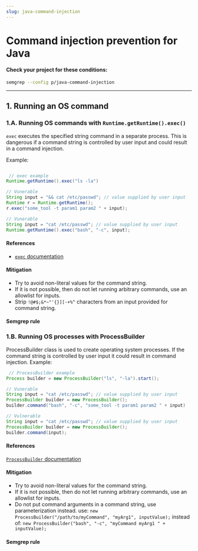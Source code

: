 ```yaml
---
slug: java-command-injection
---
```



# Command injection prevention for Java

<CommandInjectionIntro />

#### Check your project for these conditions:

```bash
semgrep --config p/java-command-injection
```

---

## 1. Running an OS command

### 1.A. Running OS commands with `Runtime.getRuntime().exec()`

`exec` executes the specified string command in a separate process. This is dangerous if a command string is controlled by user input and could result in a command injection.

Example:

```java

 // exec example
Runtime.getRuntime().exec("ls -la")

// Vunerable
String input = "&& cat /etc/passwd"; // value supplied by user input
Runtime r = Runtime.getRuntime();
r.exec("some_tool -t param1 param2 " + input);

// Vunerable
String input = "cat /etc/passwd"; // value supplied by user input
Runtime.getRuntime().exec("bash", "-c", input);
```

#### References

- [`exec` documentation](https://docs.oracle.com/javase/7/docs/api/java/lang/Runtime.html#exec(java.lang.String))

#### Mitigation

- Try to avoid non-literal values for the command string.
- If it is not possible, then do not let running arbitrary commands, use an allowlist for inputs.
- Strip `!@#$;&*~"'{}][-+%^` characters from an input provided for command string. 

#### Semgrep rule

<LinkToRegistryRule ruleId="java.lang.security.audit.command-injection-formatted-runtime-call.command-injection-formatted-runtime-call" />

### 1.B. Running OS processes with ProcessBuilder

ProcessBuilder class is used to create operating system processes. If the command string is controlled by user input it could result in command injection. 
Example:

```java
 // ProcessBuilder example
Process builder = new ProcessBuilder("ls", "-la").start();

// Vunerable
String input = "cat /etc/passwd"; // value supplied by user input
ProcessBuilder builder = new ProcessBuilder();
builder.command("bash", "-c", "some_tool -t param1 param2 " + input)

// Vulnerable
String input = "cat /etc/passwd"; // value supplied by user input
ProcessBuilder builder = new ProcessBuilder();
builder.command(input);
```

#### References

[`ProcessBuilder` documentation](https://docs.oracle.com/javase/7/docs/api/java/lang/ProcessBuilder.html)

#### Mitigation

- Try to avoid non-literal values for the command string.
- If it is not possible, then do not let running arbitrary commands, use an allowlist for inputs.
- Do not put command arguments in a command string, use parameterization instead.
    use:
    `new ProcessBuilder("/path/to/myCommand", "myArg1", inputValue);`
    instead of:
    `new ProcessBuilder("bash", "-c", "myCommand myArg1 " + inputValue);`

#### Semgrep rule

<LinkToRegistryRule ruleId="java.lang.security.audit.command-injection-process-builder.command-injection-process-builder" />
